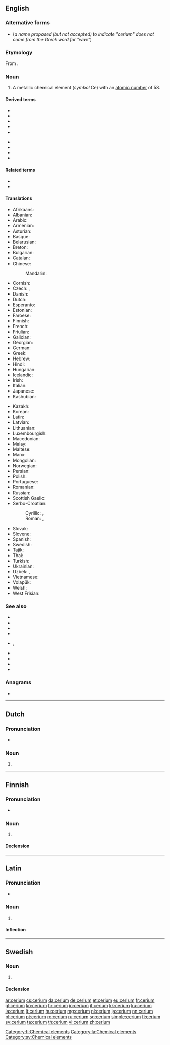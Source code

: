{{also|cérium}}
==English==
{{elements|Ce|lanthanum|La|praseodymium|Pr}}

===Alternative forms===
* {{l|en|cererium}} (''a name proposed (but not accepted) to indicate "cerium" does not come from the Greek word for "wax"'')

===Etymology===
From {{suffix|Ceres|t1=a recently discovered asteroid|ium|lang=en}}.

===Noun===
{{en-noun|-|s}}
{{wikipedia}}

# A metallic chemical element (''symbol'' Ce) with an [[atomic number]] of 58.

====Derived terms====
{{der-top}}
* {{l|en|ceric}}
* {{l|en|cerine}}
* {{l|en|cerite}}
* {{l|en|cerium dioxide}}
* {{l|en|cerium metals}}
{{der-mid}}
* {{l|en|cerium oxide}}
* {{l|en|cerium trichloride}}
* {{l|en|cerous}}
* {{l|en|ferrocerium}}
{{der-bottom}}

====Related terms====
* {{l|en|Ceres}}<!--etymon-->
* {{l|en|ceria}}

====Translations====
{{trans-top|chemical element}}
* Afrikaans: {{t|af|serium}}
* Albanian: {{t+|sq|cerium}}
* Arabic: {{t|ar|سِيرْيُوم|tr=siryum|m}}
* Armenian: {{t|hy|ցերիում}}
* Asturian: {{t|ast|ceriu|m}}
* Basque: {{t|eu|zerioa}}
* Belarusian: {{t|be|цэ́рый|m}}
* Breton: {{t|br|seriom}}
* Bulgarian: {{t|bg|це́рий|m}}
* Catalan: {{t+|ca|ceri|m}}
* Chinese:
*: Mandarin: {{t+|cmn|鈰|tr=shì}}
* Cornish: {{t|kw|keryum}}
* Czech: {{t|cs|cér|m}}, {{t+|cs|cer|m}}
* Danish: {{t+|da|cerium}}
* Dutch: {{t+|nl|cerium|n}}
* Esperanto: {{t|eo|cerio}}
* Estonian: {{t+|et|tseerium}}
* Faroese: {{t|fo|serium|n}}
* Finnish: {{t+|fi|cerium}}
* French: {{t+|fr|cérium|m}}
* Friulian: {{t|fur|ceri}}
* Galician: {{t+|gl|cerio|m}}
* Georgian: {{t|ka|ცერიუმი}}
* German: {{t+|de|Cer|n}}
* Greek: {{t+|el|δημήτριο|n}}
* Hebrew: {{t|he|סריום|tr=seryum}}
* Hindi: {{t|hi|पुष्कला|tr=pushkalaa|sc=Deva}}
* Hungarian: {{t+|hu|cérium}}
* Icelandic: {{t+|is|serín}}
* Irish: {{t|ga|ceiriam}}
* Italian: {{t+|it|cerio|m}}
* Japanese: {{t+|ja|セリウム|tr=seriumu}}
* Kashubian: {{t|csb|cer}}
{{trans-mid}}
* Kazakh: {{t+|kk|церий}}
* Korean: {{t+|ko|세륨|tr=seryum}}
* Latin: {{t+|la|cerium}}
* Latvian: {{t|lv|cērijs}}
* Lithuanian: {{t+|lt|ceris}}
* Luxembourgish: {{t|lb|Zer}}
* Macedonian: {{t|mk|цериум|m}}
* Malay: {{t|ms|serium}}
* Maltese: {{t|mt|sirjum}}
* Manx: {{t|gv|kerrium}}
* Mongolian: {{t|mn|цери}}
* Norwegian: {{t|no|cerium}}
* Persian: {{t|fa|سریم|tr=seriom|sc=fa-Arab}}
* Polish: {{t+|pl|cer|m}}
* Portuguese: {{t+|pt|cério|m}}
* Romanian: {{t+|ro|ceriu|n}}
* Russian: {{t+|ru|це́рий|m}}
* Scottish Gaelic: {{t|gd|ceiriam}}
* Serbo-Croatian:
*: Cyrillic: {{t|sh|церијум|m}}, {{t|sh|церијум|m}}
*: Roman: {{t+|sh|cerij|m}}, {{t|sh|cerijum|m}}
* Slovak: {{t+|sk|cér}}
* Slovene: {{t+|sl|cerij}}
* Spanish: {{t+|es|cerio|m}}
* Swedish: {{t+|sv|cerium|n}}
* Tajik: {{t|tg|ceri'}}
* Thai: {{t|th|ซีเรียม|tr=sīriam}}
* Turkish: {{t+|tr|seryum}}
* Ukrainian: {{t|uk|це́рiй|m}}
* Uzbek: {{t+|uz|церий}}, {{t|uz|tseriy}}
* Vietnamese: {{t|vi|xeri}}
* Volapük: {{t+|vo|zerin}}
* Welsh: {{t|cy|ceriwm}}
* West Frisian: {{t|fy|cerium}}
{{trans-bottom}}

===See also===
* {{l|en|allanite}}
* {{l|en|bastnasite}}
* {{l|en|CAN}}
* {{l|en|hydroxylbastnasite}}
* {{l|en|jeweler's rouge}}, {{l|en|jeweller's rouge}}
* {{l|en|monazite}}
* {{l|en|orthite}}
* {{l|en|rhabdophane}}
* {{l|en|synchysite}}

===Anagrams===
* {{l|en|uremic}}

----

==Dutch==
{{wikipedia|lang=nl}}
{{elements|Ce|lanthaan|La|praseodymium|Pr|lang=nl}}

===Pronunciation===
* {{audio|Nl-cerium.ogg|Audio|lang=nl}}

===Noun===
{{nl-noun|n|-|-}}

# {{l|en|cerium}}

----

==Finnish==
{{wikipedia|lang=fi}}

===Pronunciation===
* {{fi-IPA|seeri.um}}

===Noun===
{{fi-noun}}

# {{l|en|cerium}}

====Declension====
{{fi-decl-risti|n=sg|cerium|||a|i=0}}

[[Category:fi:Chemical elements]]

----

==Latin==
{{wikipedia|lang=la}}

===Pronunciation===
* {{la-IPA|cerium}}

===Noun===
{{la-noun|cerium||ceriī|n|second}}

# {{l|en|cerium}}

====Inflection====
{{la-decl-2nd-N|ceri}}

[[Category:la:Chemical elements]]

----

==Swedish==

===Noun===
{{sv-noun|n}}

# {{l|en|cerium}}

====Declension====
{{sv-noun-unc-irreg-n|2=ceriumet}}

[[Category:sv:Chemical elements]]

[[ar:cerium]]
[[cs:cerium]]
[[da:cerium]]
[[de:cerium]]
[[et:cerium]]
[[eu:cerium]]
[[fr:cerium]]
[[gl:cerium]]
[[ko:cerium]]
[[hr:cerium]]
[[io:cerium]]
[[it:cerium]]
[[kk:cerium]]
[[ku:cerium]]
[[la:cerium]]
[[lt:cerium]]
[[hu:cerium]]
[[mg:cerium]]
[[nl:cerium]]
[[ja:cerium]]
[[nn:cerium]]
[[pl:cerium]]
[[pt:cerium]]
[[ro:cerium]]
[[ru:cerium]]
[[sq:cerium]]
[[simple:cerium]]
[[fi:cerium]]
[[sv:cerium]]
[[ta:cerium]]
[[th:cerium]]
[[vi:cerium]]
[[zh:cerium]]